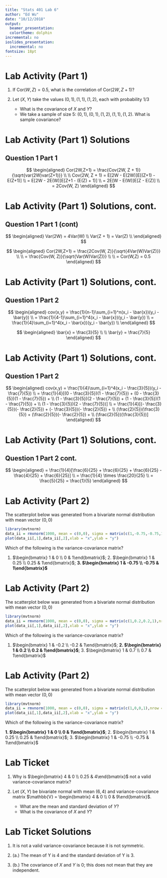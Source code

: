 ```yaml
---
title: "Stats 401 Lab 6"
author: "Ed Wu"
date: "10/12/2018"
output:
  beamer_presentation:
  colortheme: dolphin
incremental: no
ioslides_presentation:
  incremental: no
fontsize: 18pt
---
```


# Lab Activity (Part 1)
1. If $\text{Cor}(W,Z) = 0.5$, what is the correlation of $\text{Cor}(2W,Z+1)$?

2. Let $(X,Y)$ take the values $(0,1),(1,1),(1,2)$, each with probability 1/3
    - What is the covariance of $X$ and $Y$?
    - We take a sample of size 5: $(0,1), (0,1), (1,2), (1,1), (1,2)$. What is sample covariance?
    
# Lab Activity (Part 1) Solutions
## Question 1 Part 1

$$
\begin{aligned}
Cor(2W,Z+1) = \frac{Cov(2W, Z + 1)}{\sqrt{var(2W)var(Z+1)}} \\ \\
Cov(2W, Z + 1) = E[2W - E(2W)]E[(Z+1) - E(Z+1)] \\
= E[2W - 2E(W)]E[Z+1 - (E(Z) + 1)] \\
= 2E[W - E(W)]E[Z - E(Z)] \\
= 2Cov(W, Z)
\end{aligned}
$$

# Lab Activity (Part 1) Solutions, cont.
## Question 1 Part 1 (cont)

$$
\begin{aligned}
Var(2W) = 4Var(W) \\
Var(Z + 1) = Var(Z) \\
\end{aligned}
$$

$$
\begin{aligned}
Cor(2W,Z+1) = \frac{2Cov(W, Z)}{\sqrt{4Var(W)Var(Z)}} \\ \\
= \frac{Cov(W, Z)}{\sqrt{Var(W)Var(Z)}} \\ \\
= Cor(W,Z) = 0.5
\end{aligned}
$$

# Lab Activity (Part 1) Solutions, cont.
## Question 1 Part 2

$$
\begin{aligned}
cov(x,y) = \frac{1}{n-1}\sum_{i=1}^n(x_i - \bar{x})(y_i - \bar{y}) \\
= \frac{1}{4-1}\sum_{i=1}^4(x_i - \bar{x})(y_i - \bar{y}) \\
= \frac{1}{4}\sum_{i=1}^4(x_i - \bar{x})(y_i - \bar{y}) \\
\end{aligned}
$$

$$
\begin{aligned}
\bar{x} = \frac{3}{5} \\ \\
\bar{y} = \frac{7}{5}
\end{aligned}
$$

# Lab Activity (Part 1) Solutions, cont.
## Question 1 Part 2

$$
\begin{aligned}
cov(x,y) = \frac{1}{4}\sum_{i=1}^4(x_i - \frac{3}{5})(y_i - \frac{7}{5}) \\
= \frac{1}{4}[(0 - \frac{3}{5})(1 - \frac{7}{5}) + (0 - \frac{3}{5})(1 - \frac{7}{5}) + \\
(1 - \frac{3}{5})(2 - \frac{7}{5}) + (1 - \frac{3}{5})(1 - \frac{7}{5}) + \\
(1 - \frac{3}{5})(2 - \frac{7}{5})] \\
= \frac{1}{4}[(- \frac{3}{5})(- \frac{2}{5}) + (- \frac{3}{5})(- \frac{2}{5}) + \\
(\frac{2}{5})(\frac{3}{5}) + (\frac{2}{5})(- \frac{2}{5}) + \\
(\frac{2}{5})(\frac{3}{5})]
\end{aligned}
$$

# Lab Activity (Part 1) Solutions, cont.
## Question 1 Part 2 cont.

$$
\begin{aligned}
= \frac{1}{4}[\frac{6}{25} + \frac{6}{25} + \frac{6}{25} -\frac{4}{25} + \frac{6}{25}] \\
= \frac{1}{4} \times \frac{20}{25} \\
= \frac{5}{25} = \frac{1}{5}
\end{aligned}
$$

# Lab Activity (Part 2)
The scatterplot below was generated from a bivariate normal distribution with mean vector $(0,0)$ 
```r
library(mvtnorm)
data_ii = rmvnorm(1000, mean = c(0,0), sigma = matrix(c(1,-0.75,-0.75,1),nrow = 2))
plot(data_ii[,1],data_ii[,2],xlab = "x",ylab = "y")
```

Which of the following is the variance-covariance matrix?

1. $\begin{bmatrix} 1 & 0 \\ 0 & 1\end{bmatrix}$; 2. $\begin{bmatrix} 1 & 0.25 \\ 0.25 & 1\end{bmatrix}$; **3. $\begin{bmatrix} 1 & -0.75 \\ -0.75 & 1\end{bmatrix}$**

# Lab Activity (Part 2)
The scatterplot below was generated from a bivariate normal distribution with mean vector $(0,0)$ 
```r
library(mvtnorm)
data_ii = rmvnorm(1000, mean = c(0,0), sigma = matrix(c(1,0.2,0.2,1),nrow = 2))
plot(data_ii[,1],data_ii[,2],xlab = "x",ylab = "y")
```

Which of the following is the variance-covariance matrix?

1. $\begin{bmatrix} 1 & -0.2 \\ -0.2 & 1\end{bmatrix}$; **2. $\begin{bmatrix} 1 & 0.2 \\ 0.2 & 1\end{bmatrix}$**; 3. $\begin{bmatrix} 1 & 0.7 \\ 0.7 & 1\end{bmatrix}$

# Lab Activity (Part 2)
The scatterplot below was generated from a bivariate normal distribution with mean vector $(0,0)$ 
```r
library(mvtnorm)
data_ii = rmvnorm(1000, mean = c(0,0), sigma = matrix(c(1,0,0,1),nrow = 2))
plot(data_ii[,1],data_ii[,2],xlab = "x",ylab = "y")
```

Which of the following is the variance-covariance matrix?

**1. $\begin{bmatrix} 1 & 0 \\ 0 & 1\end{bmatrix}$**; 2. $\begin{bmatrix} 1 & 0.25 \\ 0.25 & 1\end{bmatrix}$; 3. $\begin{bmatrix} 1 & -0.75 \\ -0.75 & 1\end{bmatrix}$

# Lab Ticket
1. Why is $\begin{bmatrix} 4 & 0 \\ 0.25 & 4\end{bmatrix}$ not a valid variance-covariance matrix?

2. Let $(X,Y)$ be bivariate normal with mean $(6,4)$ and variance-covariance matrix $\mathbb{V} = \begin{bmatrix} 4 & 0 \\ 0 & 9\end{bmatrix}$. 
    - What are the mean and standard deviation of $Y$?
    - What is the covariance of $X$ and $Y$?
    
# Lab Ticket Solutions

1. It is not a valid variance-covariance because it is not symmetric.

2. (a.) The mean of Y is 4 and the standard deviation of Y is 3.

2. (b.) The covariance of $X$ and $Y$ is 0; this does not mean that they are independent.
